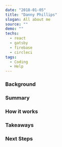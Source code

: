 ---
date: "2018-01-05"
title: "Danny Phillips"
slogan: All about me
source: ""
demo: ""
techs:
  - react
  - gatsby
  - firebase
  - circleci
tags:
  - Coding
  - Help
---
### Background

### Summary

### How it works

### Takeaways

### Next Steps